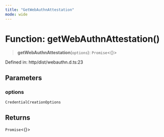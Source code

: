 ```yaml
---
title: "GetWebAuthnAttestation"
mode: wide
---
```

  
# Function: getWebAuthnAttestation()

> **getWebAuthnAttestation**(`options`): `Promise`\<\{\}\>

Defined in: http/dist/webauthn.d.ts:23

## Parameters

### options

`CredentialCreationOptions`

## Returns

`Promise`\<\{\}\>
